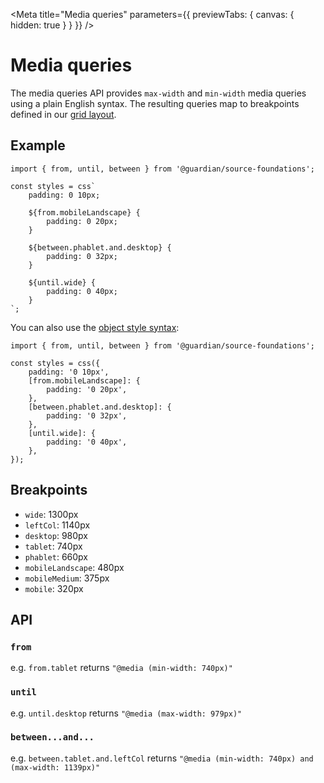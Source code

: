 
<Meta
	title="Media queries"
	parameters={{ previewTabs: { canvas: { hidden: true } } }}
/>

# Media queries

The media queries API provides `max-width` and `min-width` media queries using a
plain English syntax. The resulting queries map to breakpoints defined in our
[grid layout](https://theguardian.design/2a1e5182b/p/41be19-grids).

## Example

```tsx
import { from, until, between } from '@guardian/source-foundations';

const styles = css`
	padding: 0 10px;

	${from.mobileLandscape} {
		padding: 0 20px;
	}

	${between.phablet.and.desktop} {
		padding: 0 32px;
	}

	${until.wide} {
		padding: 0 40px;
	}
`;
```

You can also use the [object style syntax](https://emotion.sh/docs/object-styles):

```tsx
import { from, until, between } from '@guardian/source-foundations';

const styles = css({
	padding: '0 10px',
	[from.mobileLandscape]: {
		padding: '0 20px',
	},
	[between.phablet.and.desktop]: {
		padding: '0 32px',
	},
	[until.wide]: {
		padding: '0 40px',
	},
});
```

## Breakpoints

- `wide`: 1300px
- `leftCol`: 1140px
- `desktop`: 980px
- `tablet`: 740px
- `phablet`: 660px
- `mobileLandscape`: 480px
- `mobileMedium`: 375px
- `mobile`: 320px

## API

### `from`

e.g. `from.tablet` returns `"@media (min-width: 740px)"`

### `until`

e.g. `until.desktop` returns `"@media (max-width: 979px)"`

### `between...and...`

e.g. `between.tablet.and.leftCol` returns `"@media (min-width: 740px) and (max-width: 1139px)"`

